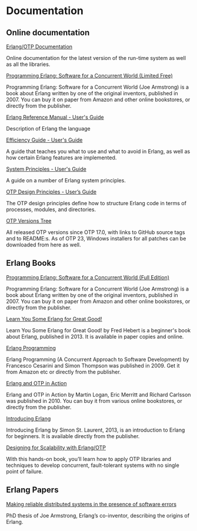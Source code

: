 # Documentation

## Online documentation

[Erlang/OTP Documentation](/doc/)

Online documentation for the latest version of the run-time system as well as all the libraries.

[Programming Erlang: Software for a Concurrent World (Limited Free)](https://erlang.org/download/erlang-book-part1.pdf)

Programming Erlang: Software for a Concurrent World (Joe Armstrong) is a book about Erlang written by one of the original inventors, published in 2007. You can buy it on paper from Amazon and other online bookstores, or directly from the publisher.

[Erlang Reference Manual - User's Guide](https://erlang.org/doc/reference_manual/users_guide.html)

Description of Erlang the language

[Efficiency Guide - User's Guide](https://erlang.org/doc/efficiency_guide/users_guide.html)

A guide that teaches you what to use and what to avoid in Erlang, as well as how certain Erlang features are implemented.

[System Principles - User's Guide](https://erlang.org/doc/system_principles/system_principles.html)

A guide on a number of Erlang system principles.

[OTP Design Principles - User’s Guide](https://erlang.org/doc/design_principles/users_guide.html)

The OTP design principles define how to structure Erlang code in terms of processes, modules, and directories.

[OTP Versions Tree](https://erlang.org/download/otp_versions_tree.html)

All released OTP versions since OTP 17.0, with links to GitHub source tags and to README:s. As of OTP 23, Windows installers for all patches can be downloaded from here as well.

## Erlang Books

[Programming Erlang: Software for a Concurrent World (Full Edition)](https://pragprog.com/titles/jaerlang2/programming-erlang-2nd-edition/)

Programming Erlang: Software for a Concurrent World (Joe Armstrong) is a book about Erlang written by one of the original inventors, published in 2007. You can buy it on paper from Amazon and other online bookstores, or directly from the publisher.

[Learn You Some Erlang for Great Good!](https://nostarch.com/erlang)

Learn You Some Erlang for Great Good! by Fred Hebert is a beginner's book about Erlang, published in 2013. It is available in paper copies and online.

[Erlang Programming](http://oreilly.com/catalog/9780596518189)

Erlang Programming (A Concurrent Approach to Software Development) by Francesco Cesarini and Simon Thompson was published in 2009. Get it from Amazon etc or directly from the publisher.

[Erlang and OTP in Action](http://www.manning.com/logan/)

Erlang and OTP in Action by Martin Logan, Eric Merritt and Richard Carlsson was published in 2010. You can buy it from various online bookstores, or directly from the publisher.

[Introducing Erlang](http://shop.oreilly.com/product/0636920025818.do)

Introducing Erlang by Simon St. Laurent, 2013, is an introduction to Erlang for beginners. It is available directly from the publisher.

[Designing for Scalability with Erlang/OTP](http://shop.oreilly.com/product/0636920024149.do)

With this hands-on book, you’ll learn how to apply OTP libraries and techniques to develop concurrent, fault-tolerant systems with no single point of failure.

## Erlang Papers

[Making reliable distributed systems in the presence of software errors](https://erlang.org/download/armstrong_thesis_2003.pdf)

PhD thesis of Joe Armstrong, Erlang’s co-inventor, describing the origins of Erlang.